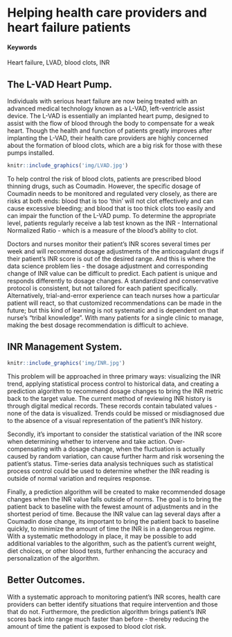 # Helping health care providers and heart failure patients {#ManagingBloodClotRisk}

#### Keywords

Heart failure, LVAD, blood clots, INR

## The L-VAD Heart Pump.

Individuals with serious heart failure are now being treated with an advanced medical technology known as a L-VAD, left-ventricle assist device.  The L-VAD is essentially an implanted heart pump, designed to assist with the flow of blood through the body to compensate for a weak heart.  Though the health and function of patients greatly improves after implanting the L-VAD, their health care providers are highly concerned about the formation of blood clots, which are a big risk for those with these pumps installed.

```r
knitr::include_graphics('img/LVAD.jpg')
```

To help control the risk of blood clots, patients are prescribed blood thinning drugs, such as Coumadin.  However, the specific dosage of Coumadin needs to be monitored and regulated very closely, as there are risks at both ends: blood that is too ‘thin’ will not clot effectively and can cause excessive bleeding; and blood that is too thick clots too easily and can impair the function of the L-VAD pump.  To determine the appropriate level, patients regularly receive a lab test known as the INR - International Normalized Ratio - which is a measure of the blood’s ability to clot.  

Doctors and nurses monitor their patient's INR scores several times per week and will recommend  dosage adjustments of the anticoagulant drugs if their patient’s INR score is out of the desired range.  And this is where the data science problem lies - the dosage adjustment and corresponding change of INR value can be difficult to predict.  Each patient is unique and responds differently to dosage changes.  A standardized and conservative protocol is consistent, but not tailored for each patient specifically.  Alternatively, trial-and-error experience can teach nurses how a particular patient will react, so that customized recommendations can be made in the future; but this kind of learning is not systematic and is dependent on that nurse's "tribal knowledge".  With many patients for a single clinic to manage, making the best dosage recommendation is difficult to achieve.  

## INR Management System.

```r
knitr::include_graphics('img/INR.jpg')
```

This problem will be approached in three primary ways: visualizing the INR trend, applying statistical process control to historical data, and creating a prediction algorithm to recommend dosage changes to bring the INR metric back to the target value.  The current method of reviewing INR history is through digital medical records.  These records contain tabulated values - none of the data is visualized.  Trends could be missed or misdiagnosed due to the absence of a visual representation of the patient’s INR history. 

Secondly, it’s important to consider the statistical variation of the INR score when determining whether to intervene and take action.  Over-compensating with a dosage change, when the fluctuation is actually caused by random variation, can cause further harm and risk worsening the patient’s status.  Time-series data analysis techniques such as statistical process control could be used to determine whether the INR reading is outside of normal variation and requires response.

Finally, a prediction algorithm will be created to make recommended dosage changes when the INR value falls outside of norms.  The goal is to bring the patient back to baseline with the fewest amount of adjustments and in the shortest period of time.  Because the INR value can lag several days after a Coumadin dose change, its important to bring the patient back to baseline quickly, to minimize the amount of time the INR is in a dangerous regime.  With a systematic methodology in place, it may be possible to add additional variables to the algorithm, such as the patient's current weight, diet choices, or other blood tests, further enhancing the accuracy and personalization of the algorithm.  

## Better Outcomes.

With a systematic approach to monitoring patient’s INR scores, health care providers can better identify situations that require intervention and those that do not.  Furthermore, the prediction algorithm brings patient’s INR scores back into range much faster than before - thereby reducing the amount of time the patient is exposed to blood clot risk.  
